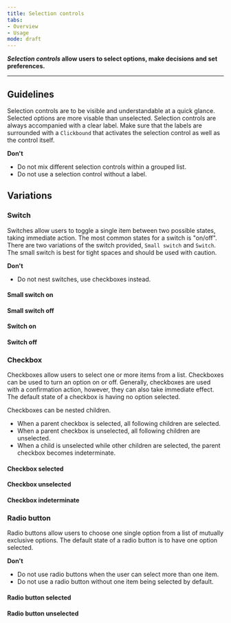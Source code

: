 ```yaml
---
title: Selection controls 
tabs: 
- Overview
- Usage
mode: draft
---
```


***Selection controls* allow users to select options, make decisions and set preferences.**
<!--One to two sentences as an introduction to the component-->

***

## Guidelines
<!--List how to use it, sizes, widths, grid interactions, color allowances -->

Selection controls are to be visible and understandable at a quick glance. Selected options are more visable than unselected. Selection controls are always accompanied with a clear label. Make sure that the labels are surrounded with a `Clickbound` that activates the selection control as well as the control itself.


**Don't**
<!--Bullet point list if needed -->

* Do not mix different selection controls within a grouped list. 
* Do not use a selection control without a label.

## Variations 
<!--One ### heading per frame in Figma, explaining each component in that frame. One 'content' section per variation if needed -->


### Switch

Switches allow users to toggle a single item between two possible states, taking immediate action. The most common states for a switch is "on/off". There are two variations of the switch provided, `Small switch` and `Switch`. The small switch is best for tight spaces and should be used with caution. 

**Don't**
<!--Bullet point list if needed -->

* Do not nest switches, use checkboxes instead. 

#### Small switch on
<Embed url="https://www.figma.com/file/0bGXR2sCwMVSDNyyzu5BXrO5/Desktop-UI?node-id=1432%3A976" />

#### Small switch off
<Embed url="https://www.figma.com/file/0bGXR2sCwMVSDNyyzu5BXrO5/Desktop-UI?node-id=1432%3A977" />

#### Switch on
<Embed url="https://www.figma.com/file/0bGXR2sCwMVSDNyyzu5BXrO5/Desktop-UI?node-id=1471%3A2" />

#### Switch off
<Embed url="https://www.figma.com/file/0bGXR2sCwMVSDNyyzu5BXrO5/Desktop-UI?node-id=1471%3A14" />


### Checkbox

Checkboxes allow users to select one or more items from a list. Checkboxes can be used to turn an option on or off. Generally, checkboxes are used with a confirmation action, however, they can also take immediate effect. The default state of a checkbox is having no option selected. 

Checkboxes can be nested children.
  * When a parent checkbox is selected, all following children are selected. 
  * When a parent checkbox is unselected, all following children are unselected. 
  * When a child is unselected while other children are selected, the parent checkbox becomes indeterminate. 
 


#### Checkbox selected
<Embed url="https://www.figma.com/file/0bGXR2sCwMVSDNyyzu5BXrO5/Desktop-UI?node-id=1432%3A978" />

#### Checkbox unselected
<Embed url="https://www.figma.com/file/0bGXR2sCwMVSDNyyzu5BXrO5/Desktop-UI?node-id=1432%3A979" />

#### Checkbox indeterminate
<Embed url="https://www.figma.com/file/0bGXR2sCwMVSDNyyzu5BXrO5/Desktop-UI?node-id=1432%3A980" />


### Radio button

Radio buttons allow users to choose one single option from a list of mutually exclusive options. The default state of a radio button is to have one option selected. 


**Don't**
<!--Bullet point list if needed -->

* Do not use radio buttons when the user can select more than one item. 
* Do not use a radio button without one item being selected by default. 

#### Radio button selected

<Embed url="https://www.figma.com/file/0bGXR2sCwMVSDNyyzu5BXrO5/Desktop-UI?node-id=1432%3A981" />

#### Radio button unselected

<Embed url="https://www.figma.com/file/0bGXR2sCwMVSDNyyzu5BXrO5/Desktop-UI?node-id=1432%3A982" />

